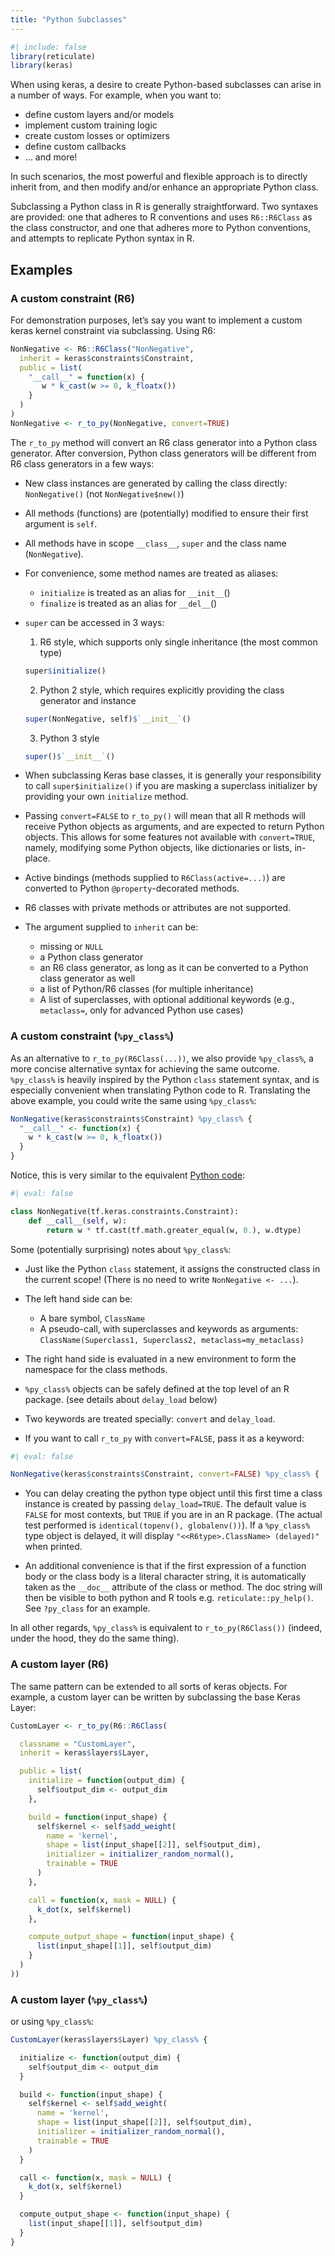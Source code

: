 ```yaml
---
title: "Python Subclasses"
---
```


```r
#| include: false
library(reticulate)
library(keras)
```

When using keras, a desire to create Python-based subclasses can arise in a number of ways. For example, when you want to:

-   define custom layers and/or models
-   implement custom training logic
-   create custom losses or optimizers
-   define custom callbacks
-   ... and more!

In such scenarios, the most powerful and flexible approach is to directly inherit from, and then modify and/or enhance an appropriate Python class.

Subclassing a Python class in R is generally straightforward. Two syntaxes are provided: one that adheres to R conventions and uses `R6::R6Class` as the class constructor, and one that adheres more to Python conventions, and attempts to replicate Python syntax in R.

## Examples

### A custom constraint (R6)

For demonstration purposes, let's say you want to implement a custom keras kernel constraint via subclassing. Using R6:

```r
NonNegative <- R6::R6Class("NonNegative",
  inherit = keras$constraints$Constraint,
  public = list(
    "__call__" = function(x) {
       w * k_cast(w >= 0, k_floatx())
    }
  )
)
NonNegative <- r_to_py(NonNegative, convert=TRUE)
```

The `r_to_py` method will convert an R6 class generator into a Python class generator. After conversion, Python class generators will be different from R6 class generators in a few ways:

-   New class instances are generated by calling the class directly: `NonNegative()` (not `NonNegative$new()`)

-   All methods (functions) are (potentially) modified to ensure their first argument is `self`.

-   All methods have in scope `__class__`, `super` and the class name (`NonNegative`).

-   For convenience, some method names are treated as aliases:

    -   `initialize` is treated as an alias for `__init__`()
    -   `finalize` is treated as an alias for `__del__`()

-   `super` can be accessed in 3 ways:

    1)  R6 style, which supports only single inheritance (the most common type)

    ``` r
    super$initialize()
    ```

    2)  Python 2 style, which requires explicitly providing the class generator and instance

    ``` r
    super(NonNegative, self)$`__init__`()
    ```

    3)  Python 3 style

    ``` r
    super()$`__init__`()
    ```

-   When subclassing Keras base classes, it is generally your responsibility to call `super$initialize()` if you are masking a superclass initializer by providing your own `initialize` method.

-   Passing `convert=FALSE` to `r_to_py()` will mean that all R methods will receive Python objects as arguments, and are expected to return Python objects. This allows for some features not available with `convert=TRUE`, namely, modifying some Python objects, like dictionaries or lists, in-place.

-   Active bindings (methods supplied to `R6Class(active=...)`) are converted to Python `@property`-decorated methods.

-   R6 classes with private methods or attributes are not supported.

-   The argument supplied to `inherit` can be:

    -   missing or `NULL`
    -   a Python class generator
    -   an R6 class generator, as long as it can be converted to a Python class generator as well
    -   a list of Python/R6 classes (for multiple inheritance)
    -   A list of superclasses, with optional additional keywords (e.g., `metaclass=`, only for advanced Python use cases)

### A custom constraint (`%py_class%`)

As an alternative to `r_to_py(R6Class(...))`, we also provide `%py_class%`, a more concise alternative syntax for achieving the same outcome. `%py_class%` is heavily inspired by the Python `class` statement syntax, and is especially convenient when translating Python code to R. Translating the above example, you could write the same using `%py_class%`:

```r
NonNegative(keras$constraints$Constraint) %py_class% {
  "__call__" <- function(x) {
    w * k_cast(w >= 0, k_floatx())
  }
}
```

Notice, this is very similar to the equivalent [Python code](https://www.tensorflow.org/versions/r2.5/api_docs/python/tf/keras/constraints/Constraint):

```python
#| eval: false

class NonNegative(tf.keras.constraints.Constraint):
    def __call__(self, w):
        return w * tf.cast(tf.math.greater_equal(w, 0.), w.dtype)
```

Some (potentially surprising) notes about `%py_class%`:

-   Just like the Python `class` statement, it assigns the constructed class in the current scope! (There is no need to write `NonNegative <- ...`).

-   The left hand side can be:

    -   A bare symbol, `ClassName`
    -   A pseudo-call, with superclasses and keywords as arguments: `ClassName(Superclass1, Superclass2, metaclass=my_metaclass)`

-   The right hand side is evaluated in a new environment to form the namespace for the class methods.

-   `%py_class%` objects can be safely defined at the top level of an R package. (see details about `delay_load` below)

-   Two keywords are treated specially: `convert` and `delay_load`.

-   If you want to call `r_to_py` with `convert=FALSE`, pass it as a keyword:

```r
#| eval: false

NonNegative(keras$constraints$Constraint, convert=FALSE) %py_class% { ... }
```

-   You can delay creating the python type object until this first time a class instance is created by passing `delay_load=TRUE`. The default value is `FALSE` for most contexts, but `TRUE` if you are in an R package. (The actual test performed is `identical(topenv(), globalenv())`). If a `%py_class%` type object is delayed, it will display `"<<R6type>.ClassName> (delayed)"` when printed.

-   An additional convenience is that if the first expression of a function body or the class body is a literal character string, it is automatically taken as the `__doc__` attribute of the class or method. The doc string will then be visible to both python and R tools e.g. `reticulate::py_help()`. See `?py_class` for an example.

In all other regards, `%py_class%` is equivalent to `r_to_py(R6Class())` (indeed, under the hood, they do the same thing).

### A custom layer (R6)

The same pattern can be extended to all sorts of keras objects. For example, a custom layer can be written by subclassing the base Keras Layer:

```r
CustomLayer <- r_to_py(R6::R6Class(

  classname = "CustomLayer",
  inherit = keras$layers$Layer,

  public = list(
    initialize = function(output_dim) {
      self$output_dim <- output_dim
    },

    build = function(input_shape) {
      self$kernel <- self$add_weight(
        name = 'kernel',
        shape = list(input_shape[[2]], self$output_dim),
        initializer = initializer_random_normal(),
        trainable = TRUE
      )
    },

    call = function(x, mask = NULL) {
      k_dot(x, self$kernel)
    },

    compute_output_shape = function(input_shape) {
      list(input_shape[[1]], self$output_dim)
    }
  )
))
```

### A custom layer (`%py_class%`)

or using `%py_class%`:

```r
CustomLayer(keras$layers$Layer) %py_class% {

  initialize <- function(output_dim) {
    self$output_dim <- output_dim
  }

  build <- function(input_shape) {
    self$kernel <- self$add_weight(
      name = 'kernel',
      shape = list(input_shape[[2]], self$output_dim),
      initializer = initializer_random_normal(),
      trainable = TRUE
    )
  }

  call <- function(x, mask = NULL) {
    k_dot(x, self$kernel)
  }

  compute_output_shape <- function(input_shape) {
    list(input_shape[[1]], self$output_dim)
  }
}
```
